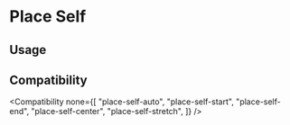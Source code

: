 
# Place Self

## Usage

<Usage />

## Compatibility

<Compatibility
  none={[
    "place-self-auto",
    "place-self-start",
    "place-self-end",
    "place-self-center",
    "place-self-stretch",
  ]}
/>
